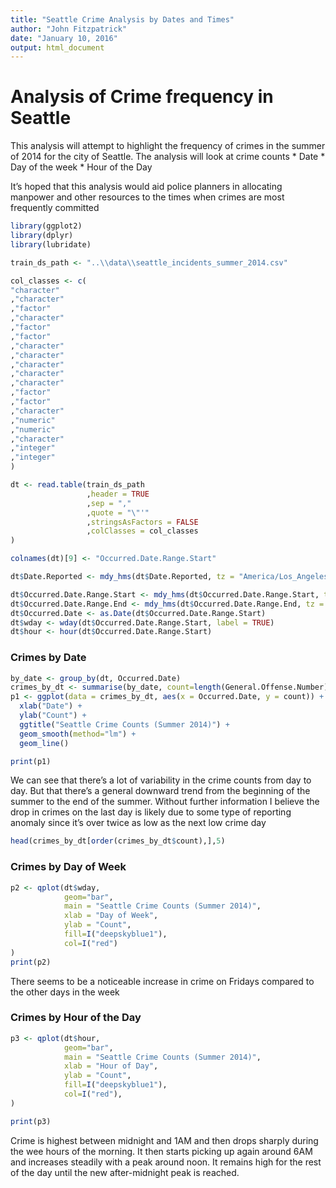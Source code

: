 ```yaml
---
title: "Seattle Crime Analysis by Dates and Times"
author: "John Fitzpatrick"
date: "January 10, 2016"
output: html_document
---
```


# Analysis of Crime frequency in Seattle 
This analysis will attempt to highlight the frequency of crimes in the summer of
2014 for the city of Seattle. The analysis will look at crime counts 
* Date
* Day of the week
* Hour of the Day

It's hoped that this analysis would aid police planners in allocating manpower
and other resources to the times when crimes are most frequently committed


```r
library(ggplot2)
library(dplyr)
library(lubridate)

train_ds_path <- "..\\data\\seattle_incidents_summer_2014.csv"

col_classes <- c(
"character"
,"character"
,"factor"
,"character"
,"factor"
,"factor"
,"character"
,"character"
,"character"
,"character"
,"character"
,"factor"
,"factor"
,"character"
,"numeric"
,"numeric"
,"character"
,"integer"
,"integer"
)

dt <- read.table(train_ds_path
                 ,header = TRUE
                 ,sep = ","
                 ,quote = "\"'"
                 ,stringsAsFactors = FALSE
                 ,colClasses = col_classes
)

colnames(dt)[9] <- "Occurred.Date.Range.Start"

dt$Date.Reported <- mdy_hms(dt$Date.Reported, tz = "America/Los_Angeles")

dt$Occurred.Date.Range.Start <- mdy_hms(dt$Occurred.Date.Range.Start, tz = "America/Los_Angeles")
dt$Occurred.Date.Range.End <- mdy_hms(dt$Occurred.Date.Range.End, tz = "America/Los_Angeles")
dt$Occurred.Date <- as.Date(dt$Occurred.Date.Range.Start)
dt$wday <- wday(dt$Occurred.Date.Range.Start, label = TRUE)
dt$hour <- hour(dt$Occurred.Date.Range.Start)

```

### Crimes by Date
```r
by_date <- group_by(dt, Occurred.Date)
crimes_by_dt <- summarise(by_date, count=length(General.Offense.Number))
p1 <- ggplot(data = crimes_by_dt, aes(x = Occurred.Date, y = count)) +
  xlab("Date") +
  ylab("Count") +  
  ggtitle("Seattle Crime Counts (Summer 2014)") +
  geom_smooth(method="lm") +
  geom_line() 

print(p1)
```

We can see that there's a lot of variability in the crime counts 
from day to day. But that there's a general downward trend from the
beginning of the summer to the end of the summer. Without further
information I believe the drop in crimes on the last day is likely
due to some type of reporting anomaly since it's over twice as low
as the next low crime day

```r
head(crimes_by_dt[order(crimes_by_dt$count),],5)

```

### Crimes by Day of Week
```r
p2 <- qplot(dt$wday,
            geom="bar",
            main = "Seattle Crime Counts (Summer 2014)", 
            xlab = "Day of Week",
            ylab = "Count",              
            fill=I("deepskyblue1"), 
            col=I("red")
)
print(p2)

```

There seems to be a noticeable increase in crime on Fridays compared to the 
other days in the week

### Crimes by Hour of the Day
```r
p3 <- qplot(dt$hour,
            geom="bar",
            main = "Seattle Crime Counts (Summer 2014)", 
            xlab = "Hour of Day",  
            ylab = "Count",                          
            fill=I("deepskyblue1"), 
            col=I("red"),
)

print(p3)
```

Crime is highest between midnight and 1AM and then drops sharply during the wee
hours of the morning. It then starts picking up again around 6AM and increases steadily with a peak around noon. It remains high for the rest of the day until
the new after-midnight peak is reached.
